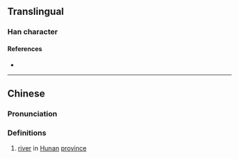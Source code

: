 {{also|溆}}
{{character info}}
==Translingual==

===Han character===
{{Han char|rn=85|rad=水|as=11|sn=14|four=38140|canj=EODK|ids=⿰氵敘}}

====References====
* {{Han ref|kx=0647.110|dkj=18176|dj=1057.100|hdz=31725.110|uh=6F35|ud=28469|bh=E2A9|bd=58025}}

----

==Chinese==
{{zh-forms|s=溆|alt=潊-ancient}}

===Pronunciation===
{{zh-pron
|m=xù
|c=zeoi6
|mc=y
|oc=y
|ma=
|cat=pn
}}

===Definitions===
{{zh-hanzi}}

# [[river]] in [[Hunan]] [[province]]